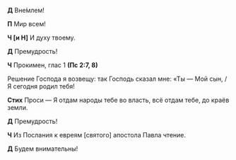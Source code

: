 **Д** Вне́млем!

**П** Мир всем!

**Ч [и Н]** И духу твоему.

**Д** Премудрость!

**Ч** Прокимен, глас 1 **(Пс 2:7, 8)**

Решение Господа я возвещу: так Господь сказал мне: «Ты — Мой сын, /  Я сегодня родил тебя!

**Стих** Проси — Я отдам народы тебе во власть, всё отдам тебе, до краёв земли.

**Д** Премудрость!

**Ч** Из Послания к евреям <R>[</R>святого<R>]</R> апо­сто­ла Павла чтение.

**Д** Будем внимательны!
